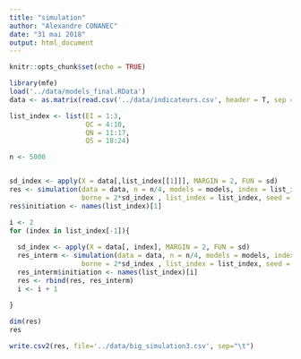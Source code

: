 ```yaml
---
title: "simulation"
author: "Alexandre CONANEC"
date: "31 mai 2018"
output: html_document
---
```


```r
knitr::opts_chunk$set(echo = TRUE)
```


```r
library(mfe)
load('../data/models_final.RData')
data <- as.matrix(read.csv('../data/indicateurs.csv', header = T, sep = ';', dec = ','))
```

```r
list_index <- list(EI = 1:3,
                   QC = 4:10,
                   QN = 11:17,
                   QS = 18:24)

n <- 5000


sd_index <- apply(X = data[,list_index[[1]]], MARGIN = 2, FUN = sd)
res <- simulation(data = data, n = n/4, models = models, index = list_index[[1]], 
                  borne = 2*sd_index , list_index = list_index, seed = 123)
res$initiation <- names(list_index)[1]

i <- 2
for (index in list_index[-1]){
  
  sd_index <- apply(X = data[, index], MARGIN = 2, FUN = sd)
  res_interm <- simulation(data = data, n = n/4, models = models, index = index, 
                  borne = 2*sd_index , list_index = list_index, seed = 123)
  res_interm$initiation <- names(list_index)[i]
  res <- rbind(res, res_interm)
  i <- i + 1
  
}

dim(res)
res
```

```r
write.csv2(res, file='../data/big_simulation3.csv', sep="\t")
```
